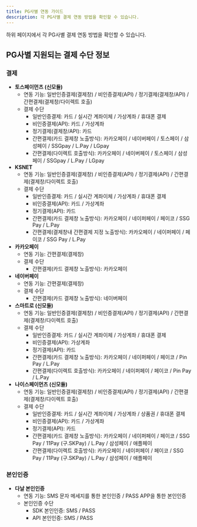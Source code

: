 ```yaml
---
title: PG사별 연동 가이드
description: 각 PG사별 결제 연동 방법을 확인할 수 있습니다.
---
```


하위 페이지에서 각 PG사별 결제 연동 방법을 확인할 수 있습니다.

## PG사별 지원되는 결제 수단 정보

### 결제

- **토스페이먼츠 (신모듈)**
  - 연동 기능: 일반인증결제(결제창) / 비인증결제(API) / 정기결제(결제창/API) / 간편결제(결제창/다이렉트 호출)
  - 결제 수단
    - 일반인증결제: 카드 / 실시간 계좌이체 / 가상계좌 / 휴대폰 결제
    - 비인증결제(API): 카드 / 가상계좌
    - 정기결제(결제창/API): 카드
    - 간편결제(카드 결제창 노출방식): 카카오페이 / 네이버페이 / 토스페이 / 삼성페이 / SSGpay / L.Pay / LGpay
    - 간편결제(다이렉트 호출방식): 카카오페이 / 네이버페이 / 토스페이 / 삼성페이 / SSGpay / L.Pay / LGpay
- **KSNET**
  - 연동 기능: 일반인증결제(결제창) / 비인증결제(API) / 정기결제(API) / 간편결제(결제창/다이렉트 호출)
  - 결제 수단
    - 일반인증결제: 카드 / 실시간 계좌이체 / 가상계좌 / 휴대폰 결제
    - 비인증결제(API): 카드 / 가상계좌
    - 정기결제(API): 카드
    - 간편결제(카드 결제창 노출방식): 카카오페이 / 네이퍼페이 / 페이코 / SSG Pay / L.Pay
    - 간편결제(결제창내 간편결제 지정 노출방식): 카카오페이 / 네이퍼페이 / 페이코 / SSG Pay / L.Pay
- **카카오페이**
  - 연동 기능: 간편결제(결제창)
  - 결제 수단
    - 간편결제(카드 결제창 노출방식): 카카오페이
- **네이버페이**
  - 연동 기능: 간편결제(결제창)
  - 결제 수단
    - 간편결제(카드 결제창 노출방식): 네이버페이
- **스마트로 (신모듈)**
  - 연동 기능: 일반인증결제(결제창) / 비인증결제(API) / 정기결제(API) / 간편결제(결제창/다이렉트 호출)
  - 결제 수단
    - 일반인증결제: 카드 / 실시간 계좌이체 / 가상계좌 / 휴대폰 결제
    - 비인증결제(API): 가상계좌
    - 정기결제(API): 카드
    - 간편결제(카드 결제창 노출방식): 카카오페이 / 네이퍼페이 / 페이코 / Pin Pay / L.Pay
    - 간편결제(다이렉트 호출방식): 카카오페이 / 네이퍼페이 / 페이코 / Pin Pay / L.Pay
- **나이스페이먼츠 (신모듈)**
  - 연동 기능: 일반인증결제(결제창) / 비인증결제(API) / 정기결제(API) / 간편결제(결제창/다이렉트 호출)
  - 결제 수단
    - 일반인증결제: 카드 / 실시간 계좌이체 / 가상계좌 / 상품권 / 휴대폰 결제
    - 비인증결제(API): 카드 / 가상계좌
    - 정기결제(API): 카드
    - 간편결제(카드 결제창 노출방식): 카카오페이 / 네이퍼페이 / 페이코 / SSG Pay / 11Pay (구.SKPay) / L.Pay / 삼성페이 / 애플페이
    - 간편결제(다이렉트 호출방식): 카카오페이 / 네이퍼페이 / 페이코 / SSG Pay / 11Pay (구.SKPay) / L.Pay / 삼성페이 / 애플페이

### 본인인증

- **다날 본인인증**
  - 연동 기능: SMS 문자 메세지를 통한 본인인증 / PASS APP을 통한 본인인증
  - 본인인증 수단
    - SDK 본인인증: SMS / PASS
    - API 본인인증: SMS / PASS
